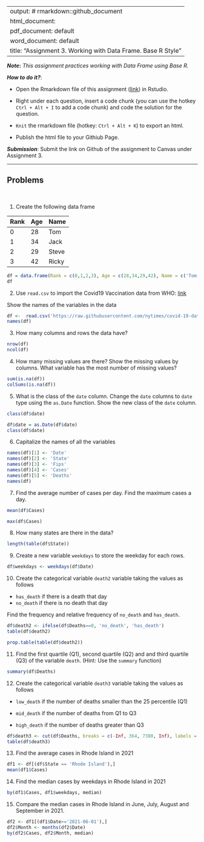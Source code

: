
---
output: # rmarkdown::github_document
  html_document:
  pdf_document: default
  word_document: default
title: "Assignment 3.  Working with Data Frame. Base R Style"
---

***Note*:** *This assignment practices working with Data Frame using Base R.*

***How to do it?***: 

- Open the Rmarkdown file of this assignment ([link](fa2021_assignment3.Rmd)) in Rstudio. 

- Right under each question, insert  a code chunk (you can use the hotkey `Ctrl + Alt + I` to add a code chunk) and code the solution for the question. 

- `Knit` the rmarkdown file (hotkey: `Ctrl + Alt + K`) to export an html.  

-  Publish the html file to your Githiub Page. 

***Submission***: Submit the link on Github of the assignment to Canvas under Assignment 3. 

-------

Problems
-------
 \

1. Create the following data frame

| Rank 	| Age 	| Name  	|
|------	|-----	|-------	|
| 0    	| 28  	| Tom   	|
| 1    	| 34  	| Jack  	|
| 2    	| 29  	| Steve 	|
| 3    	| 42  	| Ricky 	|
```r
df = data.frame(Rank = c(0,1,2,3), Age = c(28,34,29,42), Name = c('Tom', 'Jack', 'Steve', 'Ricky'))
df
```


2. Use `read.csv` to import the Covid19 Vaccination data from WHO: [link](https://raw.githubusercontent.com/nytimes/covid-19-data/master/us-states.csv)

Show the names of the variables in the data
```r
df <-  read.csv('https://raw.githubusercontent.com/nytimes/covid-19-data/master/us-states.csv')
names(df)
```

3. How many columns and rows the data have? 
```r
nrow(df)
ncol(df)
```

4. How many missing values are there?  Show the missing values by columns.  What variable has the most number of missing values?
```r
sum(is.na(df))
colSums(is.na(df))
```

5. What is the class of the `date` column. Change the `date` columns to `date` type using the `as.Date` function. Show the new class of the `date` column. 
```r
class(df$date)

df$date = as.Date(df$date)
class(df$date)
```

6. Capitalize the names of all the variables
```r
names(df)[1] <- 'Date'
names(df)[2] <- 'State'
names(df)[3] <- 'Fips'
names(df)[4] <- 'Cases'
names(df)[5] <- 'Deaths'
names(df)
```

7. Find the average number of cases per day. Find the maximum cases a day.  
```r
mean(df$Cases)

max(df$Cases)
```

8. How many states are there in the data?  
```r
length(table(df$State))
```

9. Create a new variable `weekdays` to store the weekday for each rows. 
```r
df$weekdays <- weekdays(df$Date)
```

10. Create the categorical variable `death2` variable taking the values as follows

- `has_death` if there is a death that day
-  `no_death` if there is no death that day

Find the frequency and relative frequency of `no_death` and `has_death`. 
```r
df$death2 <- ifelse(df$Deaths==0, 'no_death', 'has_death')
table(df$death2)

prop.table(table(df$death2))
```

11. Find the first quartile (Q1), second quartile (Q2) and and third quartile (Q3) of the variable `death`. (Hint:  Use the `summary` function)
```r
summary(df$Deaths)
```

12. Create the categorical variable `death3` variable taking the values as follows

- `low_death` if the number of deaths smaller than the 25 percentile (Q1)

- `mid_death` if the number of deaths from Q1 to Q3

- `high_death` if the number of deaths greater than Q3
```r
df$death3 <- cut(df$Deaths, breaks = c(-Inf, 364, 7380, Inf), labels = c('low_death', 'mid_death', 'high_death'))
table(df$death3)
```

13. Find the average cases in Rhode Island in 2021
```r
df1 <- df[(df$State == 'Rhode Island'),]
mean(df1$Cases)
```

14. Find the median cases by weekdays in Rhode Island in 2021 
```r
by(df1$Cases, df1$weekdays, median)
```

15. Compare the median cases in Rhode Island in June, July, August and September in 2021. 
```r
df2 <- df1[(df1$Date>='2021-06-01'),]
df2$Month <- months(df2$Date)
by(df2$Cases, df2$Month, median)
```

